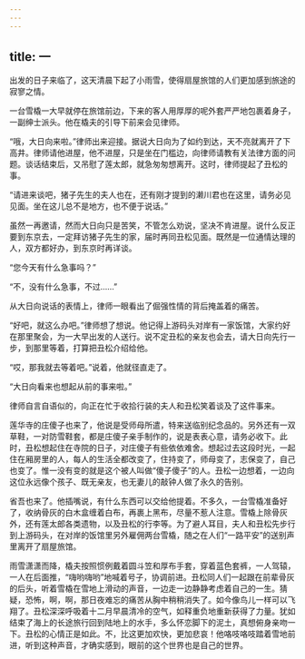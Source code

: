 ```yaml
---
---
---
```

title: 一
---




出发的日子来临了，这天清晨下起了小雨雪，使得扇屋旅馆的人们更加感到旅途的寂寥之情。

一台雪橇一大早就停在旅馆前边，下来的客人用厚厚的呢外套严严地包裹着身子，一副绅士派头。他在橇夫的引导下前来会见律师。

“哦，大日向来啦。”律师出来迎接。据说大日向为了如约到达，天不亮就离开了下高井。律师请他进屋，他不进屋，只是坐在门槛边，向律师请教有关法律方面的问题。谈话结束后，又吊慰了莲太郎，就急匆匆想离开。这时，律师提起了丑松的事。

“请进来谈吧，猪子先生的夫人也在，还有刚才提到的濑川君也在这里，请务必见见面。坐在这儿总不是地方，也不便于说话。”

虽然一再邀请，然而大日向只是苦笑，不管怎么劝说，坚决不肯进屋。说什么反正要到东京去，一定拜访猪子先生的家，届时再同丑松见面。既然是一位通情达理的人，双方都好办，到东京时再详谈。

“您今天有什么急事吗？”

“不，没有什么急事，不过……”

从大日向说话的表情上，律师一眼看出了倔强性情的背后掩盖着的痛苦。

“好吧，就这么办吧。”律师想了想说。他记得上游码头对岸有一家饭馆，大家约好在那里聚会，为一大早出发的人送行。说不定丑松的亲友也会去，请大日向先行一步，到那里等着，打算把丑松介绍给他。

“哎，那我就去等着吧。”说着，他就径直走了。

“大日向看来也想起从前的事来啦。”

律师自言自语似的，向正在忙于收拾行装的夫人和丑松笑着谈及了这件事来。

莲华寺的庄傻子也来了，他说是受师母所遣，特来送临别纪念品的。另外还有一双草鞋，一对防雪鞋套，都是庄傻子亲手制作的，说是表表心意，请务必收下。此时，丑松想起住在寺院的日子，对庄傻子有些依依难舍。想起过去这段时光，一起住在厢房里的人，每人的生活全都改变了，住持变了，师母变了，志保变了，自己也变了。惟一没有变的就是这个被人叫做“傻子傻子”的人。丑松一边想着，一边向这位永远像个孩子、既无亲友，也无妻儿的敲钟人做了永久的告别。

省吾也来了。他插嘴说，有什么东西可以交给他提着。不多久，一台雪橇准备好了，收纳骨灰的白木盒缠着白布，再裹上黑布，尽量不惹人注意。雪橇上除骨灰外，还有莲太郎各类遗物，以及丑松的行李等。为了避人耳目，夫人和丑松先步行到上游码头，在对岸的饭馆里另外雇佣两台雪橇，随之在人们“一路平安”的送别声里离开了扇屋旅馆。

雨雪潇潇而降，橇夫按照惯例戴着圆斗笠和厚布手套，穿着蓝色套裤，一人驾辕，一人在后面推，“嗨哟嗨哟”地喊着号子，协调前进。丑松同人们一起跟在前辈骨灰的后头，听着雪橇在雪地上滑动的声音，一边走一边静静考虑着自己的一生。猜疑，恐怖，啊，啊，那日夜难忘的痛苦从胸中稍稍消失了。如今像鸟儿一样可以飞翔了。丑松深深呼吸着十二月早晨清冷的空气，如释重负地重新获得了力量。犹如结束了海上的长途旅行回到陆地上的水手，多么怀恋脚下的泥土，真想俯身亲吻一下。丑松的心情正是如此。不，比这更加欢快，更加悲哀！他咯吱咯吱踏着雪地前进，听到这种声音，才确实感到，眼前的这个世界也是自己的世界。